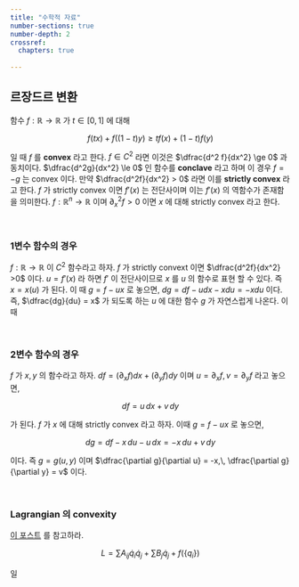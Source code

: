 ```yaml
---
title: "수학적 자료"
number-sections: true
number-depth: 2
crossref:
  chapters: true
  
---
```


## 르장드르 변환 {#sec-legencre_transform}

함수 $f: \mathbb{R}\to \mathbb{R}$ 가 $t\in [0,\,1]$ 에 대해 

$$
f(tx) + f((1-t)y) \ge tf(x)+ (1-t)f(y)
$$

일 때 $f$ 를 **convex** 라고 한다. $f\in C^2$ 라면 이것은 $\dfrac{d^2 f}{dx^2} \ge 0$ 과 동치이다. $\dfrac{d^2g}{dx^2} \le 0$ 인 함수를 **conclave** 라고 하며 이 경우 $f=-g$ 는 convex 이다. 만약 $\dfrac{d^2f}{dx^2} > 0$ 라면 이를 **strictly convex** 라고 한다. $f$ 가 strictly convex 이면 $f'(x)$ 는 전단사이며 이는 $f'(x)$ 의 역함수가 존재함을 의미한다. $f:\mathbb{R}^n \to \mathbb{R}$ 이며 $\partial^2_x f >0$ 이면 $x$ 에 대해 strictly convex 라고 한다. 

</br>

### 1변수 함수의 경우

$f:\mathbb{R}\to\mathbb{R}$ 이 $C^2$ 함수라고 하자. $f$ 가 strictly convext 이면 $\dfrac{d^2f}{dx^2} >0$ 이다. $u = f'(x)$ 라 하면 $f'$ 이 전단사이므로 $x$ 를 $u$ 의 함수로 표현 할 수 있다. 즉 $x=x(u)$ 가 된다. 이 때 $g = f-ux$ 로 놓으면, $dg = df-udx - xdu = -xdu$ 이다. 즉, $\dfrac{dg}{du} = x$ 가 되도록 하는 $u$ 에 대한 함수 $g$ 가 자연스럽게 나온다. 이 때 


</br>

### 2변수 함수의 경우

$f$ 가 $x,\,y$ 의 함수라고 하자. $df = (\partial_x f) dx + (\partial_y f) dy$ 이며 $u=\partial_x f,\, v = \partial_y f$ 라고 놓으면, 

$$
df = u\, dx+v\, dy
$$

가 된다. $f$ 가 $x$ 에 대해 strictly convex 라고 하자. 이때 $g= f-ux$ 로 놓으면, 

$$
dg = df - x\, du - u \, dx = - x\, du + v\, dy
$$

이다. 즉 $g=g(u, y)$ 이며 $\dfrac{\partial g}{\partial u} = -x,\, \dfrac{\partial g}{\partial y} = v$ 이다. 

</br>


### Lagrangian 의 convexity

[이 포스트](https://physics.stackexchange.com/questions/103997/are-the-hamiltonian-and-lagrangian-always-convex-functions) 를 참고하라.

$$
L = \sum A_{ij}\dot{q}_i \dot{q}_j + \sum B_j \dot{q}_j + f(\{q_i\})
$$

일 